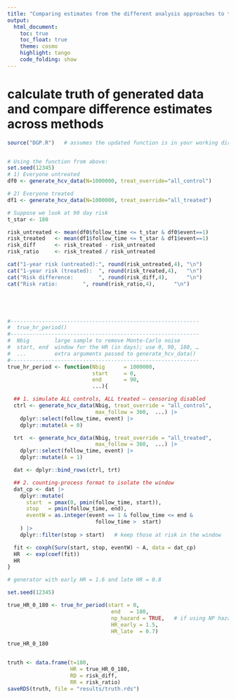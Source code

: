 ```yaml
---
title: "Comparing estimates from the different analysis approaches to the true causal effect"
output: 
  html_document:
    toc: true
    toc_float: true
    theme: cosmo
    highlight: tango
    code_folding: show
---
```



# calculate truth of generated data and compare difference estimates across methods



```r

source("DGP.R")   # assumes the updated function is in your working dir


# Using the function from above:
set.seed(12345)
# 1) Everyone untreated
df0 <- generate_hcv_data(N=1000000, treat_override="all_control")

# 2) Everyone treated
df1 <- generate_hcv_data(N=1000000, treat_override="all_treated")

# Suppose we look at 90 day risk
t_star <- 180

risk_untreated <- mean(df0$follow_time <= t_star & df0$event==1)
risk_treated   <- mean(df1$follow_time <= t_star & df1$event==1)
risk_diff      <- risk_treated - risk_untreated
risk_ratio     <- risk_treated / risk_untreated

cat("1-year risk (untreated):", round(risk_untreated,4), "\n")
cat("1-year risk (treated):  ", round(risk_treated,4),   "\n")
cat("Risk difference:        ", round(risk_diff,4),      "\n")
cat("Risk ratio:        ", round(risk_ratio,4),      "\n")





#------------------------------------------------------------
#  true_hr_period()
#------------------------------------------------------------
#  Nbig        large sample to remove Monte-Carlo noise
#  start, end  window for the HR (in days); use 0, 90, 180, …
#  ...         extra arguments passed to generate_hcv_data()
#------------------------------------------------------------
true_hr_period <- function(Nbig      = 1000000,
                           start     = 0,
                           end       = 90,
                           ...){

  ## 1. simulate ALL controls, ALL treated — censoring disabled
  ctrl <- generate_hcv_data(Nbig, treat_override = "all_control",
                            max_follow = 360,  ...) |>
    dplyr::select(follow_time, event) |>
    dplyr::mutate(A = 0)

  trt  <- generate_hcv_data(Nbig, treat_override = "all_treated",
                            max_follow = 360,  ...) |>
    dplyr::select(follow_time, event) |>
    dplyr::mutate(A = 1)

  dat <- dplyr::bind_rows(ctrl, trt)

  ## 2. counting-process format to isolate the window
  dat_cp <- dat |>
    dplyr::mutate(
      start  = pmax(0, pmin(follow_time, start)),
      stop   = pmin(follow_time, end),
      eventW = as.integer(event == 1 & follow_time <= end &
                            follow_time >  start)
    ) |>
    dplyr::filter(stop > start)   # keep those at risk in the window

  fit <- coxph(Surv(start, stop, eventW) ~ A, data = dat_cp)
  HR  <- exp(coef(fit))
  HR
}

# generator with early HR = 1.6 and late HR = 0.8

set.seed(12345)

true_HR_0_180 <- true_hr_period(start = 0,
                                 end   = 180,
                                 np_hazard = TRUE,   # if using NP hazards
                                 HR_early = 1.5,
                                 HR_late  = 0.7)

true_HR_0_180


truth <- data.frame(t=180, 
                    HR = true_HR_0_180,
                    RD = risk_diff,
                    RR = risk_ratio)
saveRDS(truth, file = "results/truth.rds")

```


